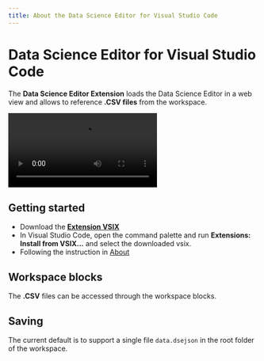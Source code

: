 ```yaml
---
title: About the Data Science Editor for Visual Studio Code
---
```


# Data Science Editor for Visual Studio Code

The **Data Science Editor Extension** loads the Data Science Editor in a web view and allows to reference **.CSV files** from the workspace.

![Demo video](https://microsoft.github.io/data-science-editor/videos/vscode.mp4)

## Getting started

-   Download the **[Extension VSIX](https://microsoft.github.io/data-science-editor/vscode/data-science-editor.vsix)**
-   In Visual Studio Code, open the command palette and run **Extensions: Install from VSIX...** and select the downloaded vsix.
-   Following the instruction in [About](./about)

## Workspace blocks

The **.CSV** files can be accessed through the workspace blocks.

## Saving

The current default is to support a single file `data.dsejson` in the root folder of the workspace.
